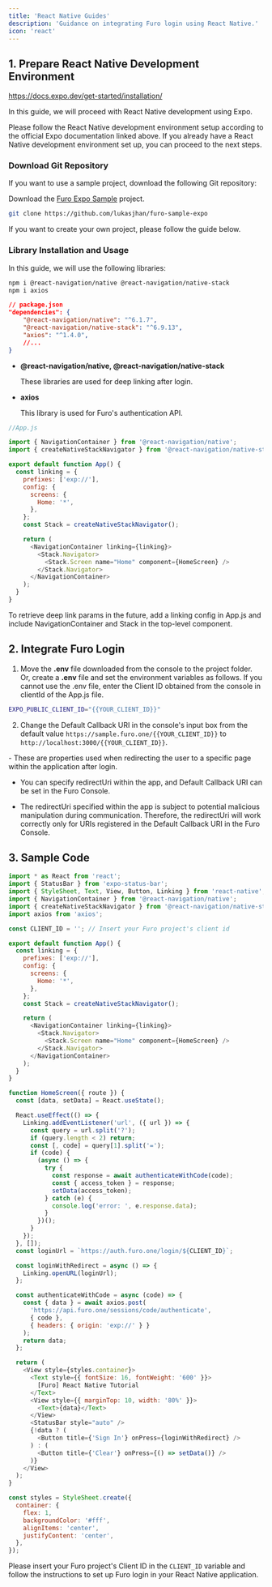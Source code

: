 ```yaml
---
title: 'React Native Guides'
description: 'Guidance on integrating Furo login using React Native.'
icon: 'react'
---
```


## 1. Prepare React Native Development Environment

https://docs.expo.dev/get-started/installation/

In this guide, we will proceed with React Native development using Expo.

Please follow the React Native development environment setup according to the official Expo documentation linked above. If you already have a React Native development environment set up, you can proceed to the next steps.

### Download Git Repository

If you want to use a sample project, download the following Git repository:

Download the [Furo Expo Sample](https://github.com/lukasjhan/furo-sample-expo) project.

```bash
git clone https://github.com/lukasjhan/furo-sample-expo
```

If you want to create your own project, please follow the guide below.

### Library Installation and Usage

In this guide, we will use the following libraries:

```bash
npm i @react-navigation/native @react-navigation/native-stack
npm i axios
```

```json
// package.json
"dependencies": {
    "@react-navigation/native": "^6.1.7",
    "@react-navigation/native-stack": "^6.9.13",
    "axios": "^1.4.0",
    //...
}
```

- **@react-navigation/native, @react-navigation/native-stack**

  These libraries are used for deep linking after login.

- **axios**

  This library is used for Furo's authentication API.

```js
//App.js

import { NavigationContainer } from '@react-navigation/native';
import { createNativeStackNavigator } from '@react-navigation/native-stack';

export default function App() {
  const linking = {
    prefixes: ['exp://'],
    config: {
      screens: {
        Home: '*',
      },
    };
    const Stack = createNativeStackNavigator();

    return (
      <NavigationContainer linking={linking}>
        <Stack.Navigator>
          <Stack.Screen name="Home" component={HomeScreen} />
        </Stack.Navigator>
      </NavigationContainer>
    );
  }
}
```

To retrieve deep link params in the future, add a linking config in App.js and include NavigationContainer and Stack in the top-level component.

## 2. Integrate Furo Login

1. Move the **.env** file downloaded from the console to the project folder. Or, create a **.env** file and set the environment variables as follows. If you cannot use the .env file, enter the Client ID obtained from the console in clientId of the App.js file.

```bash
EXPO_PUBLIC_CLIENT_ID="{{YOUR_CLIENT_ID}}"
```

2. Change the Default Callback URI in the console's input box from the default value `https://sample.furo.one/{{YOUR_CLIENT_ID}}` to `http://localhost:3000/{{YOUR_CLIENT_ID}}`.

<Accordion title="redirectUri and callbackUri">
- These are properties used when redirecting the user to a specific page within the application after login.

- You can specify redirectUri within the app, and Default Callback URI can be set in the Furo Console.

- The redirectUri specified within the app is subject to potential malicious manipulation during communication. Therefore, the redirectUri will work correctly only for URIs registered in the Default Callback URI in the Furo Console.

</Accordion>

## 3. Sample Code

```js
import * as React from 'react';
import { StatusBar } from 'expo-status-bar';
import { StyleSheet, Text, View, Button, Linking } from 'react-native';
import { NavigationContainer } from '@react-navigation/native';
import { createNativeStackNavigator } from '@react-navigation/native-stack';
import axios from 'axios';

const CLIENT_ID = ''; // Insert your Furo project's client id

export default function App() {
  const linking = {
    prefixes: ['exp://'],
    config: {
      screens: {
        Home: '*',
      },
    };
    const Stack = createNativeStackNavigator();

    return (
      <NavigationContainer linking={linking}>
        <Stack.Navigator>
          <Stack.Screen name="Home" component={HomeScreen} />
        </Stack.Navigator>
      </NavigationContainer>
    );
  }
}

function HomeScreen({ route }) {
  const [data, setData] = React.useState();

  React.useEffect(() => {
    Linking.addEventListener('url', ({ url }) => {
      const query = url.split('?');
      if (query.length < 2) return;
      const [, code] = query[1].split('=');
      if (code) {
        (async () => {
          try {
            const response = await authenticateWithCode(code);
            const { access_token } = response;
            setData(access_token);
          } catch (e) {
            console.log('error: ', e.response.data);
          }
        })();
      }
    });
  }, []);
  const loginUrl = `https://auth.furo.one/login/${CLIENT_ID}`;

  const loginWithRedirect = async () => {
    Linking.openURL(loginUrl);
  };

  const authenticateWithCode = async (code) => {
    const { data } = await axios.post(
      'https://api.furo.one/sessions/code/authenticate',
      { code },
      { headers: { origin: 'exp://' } }
    );
    return data;
  };

  return (
    <View style={styles.container}>
      <Text style={{ fontSize: 16, fontWeight: '600' }}>
        [Furo] React Native Tutorial
      </Text>
      <View style={{ marginTop: 10, width: '80%' }}>
        <Text>{data}</Text>
      </View>
      <StatusBar style="auto" />
      {!data ? (
        <Button title={'Sign In'} onPress={loginWithRedirect} />
      ) : (
        <Button title={'Clear'} onPress={() => setData()} />
      )}
    </View>
  );
}

const styles = StyleSheet.create({
  container: {
    flex: 1,
    backgroundColor: '#fff',
    alignItems: 'center',
    justifyContent: 'center',
  },
});
```

Please insert your Furo project's Client ID in the `CLIENT_ID` variable and follow the instructions to set up Furo login in your React Native application.
